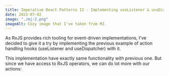 ```yaml
---
title: Imperative React Patterns II - Implementing useListener & useDispatcher wtih RxJS
date: 2023-07-02
image: "./mj-2.png"
imageAlt: Cozy image that I've taken from MJ.
---
```




As RxJS provides rich tooling for event-driven implementations, I've decided to give it a try by implementing the previous example of action handling hooks (useListener and useDispatcher) with it.

<CodeBlock0 />

This implementation have exactly same functionality with previous one. But since we have access to RxJS operators, we can do lot more with our actions:


<CodeBlock1 />
